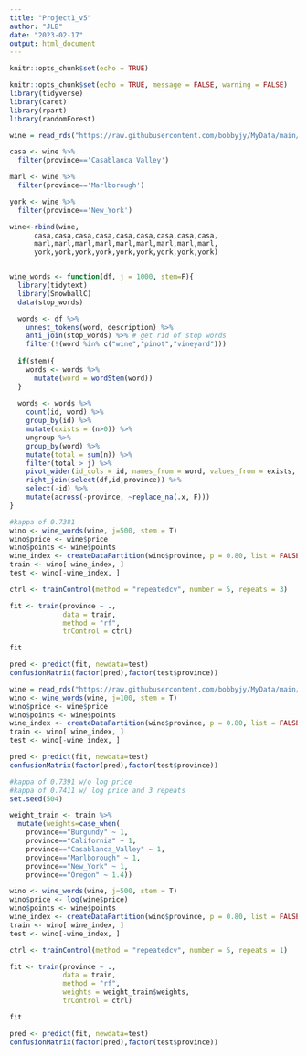 ---
title: "Project1_v5"
author: "JLB"
date: "2023-02-17"
output: html_document
---

```{r setup, include=FALSE}
knitr::opts_chunk$set(echo = TRUE)

knitr::opts_chunk$set(echo = TRUE, message = FALSE, warning = FALSE)
library(tidyverse)
library(caret)
library(rpart)
library(randomForest)

wine = read_rds("https://raw.githubusercontent.com/bobbyjy/MyData/main/pinot.rds")

casa <- wine %>% 
  filter(province=='Casablanca_Valley')

marl <- wine %>% 
  filter(province=='Marlborough')

york <- wine %>% 
  filter(province=='New_York')

wine<-rbind(wine,
      casa,casa,casa,casa,casa,casa,casa,casa,casa,
      marl,marl,marl,marl,marl,marl,marl,marl,marl,
      york,york,york,york,york,york,york,york,york)


wine_words <- function(df, j = 1000, stem=F){ 
  library(tidytext)
  library(SnowballC)
  data(stop_words)

  words <- df %>%
    unnest_tokens(word, description) %>%
    anti_join(stop_words) %>% # get rid of stop words
    filter(!(word %in% c("wine","pinot","vineyard")))
  
  if(stem){
    words <- words %>% 
      mutate(word = wordStem(word))
  }
  
  words <- words %>% 
    count(id, word) %>% 
    group_by(id) %>% 
    mutate(exists = (n>0)) %>% 
    ungroup %>% 
    group_by(word) %>% 
    mutate(total = sum(n)) %>% 
    filter(total > j) %>% 
    pivot_wider(id_cols = id, names_from = word, values_from = exists, values_fill = list(exists=0)) %>% 
    right_join(select(df,id,province)) %>% 
    select(-id) %>% 
    mutate(across(-province, ~replace_na(.x, F)))
}

```

```{r}
#kappa of 0.7381
wino <- wine_words(wine, j=500, stem = T)
wino$price <- wine$price
wino$points <- wine$points
wine_index <- createDataPartition(wino$province, p = 0.80, list = FALSE)
train <- wino[ wine_index, ]
test <- wino[-wine_index, ]

ctrl <- trainControl(method = "repeatedcv", number = 5, repeats = 3)

fit <- train(province ~ .,
             data = train, 
             method = "rf",
             trControl = ctrl)

fit

pred <- predict(fit, newdata=test)
confusionMatrix(factor(pred),factor(test$province))
```
```{r}
wine = read_rds("https://raw.githubusercontent.com/bobbyjy/MyData/main/pinot.rds")
wino <- wine_words(wine, j=100, stem = T)
wino$price <- wine$price
wino$points <- wine$points
wine_index <- createDataPartition(wino$province, p = 0.80, list = FALSE)
train <- wino[ wine_index, ]
test <- wino[-wine_index, ]

pred <- predict(fit, newdata=test)
confusionMatrix(factor(pred),factor(test$province))
```

```{r}
#kappa of 0.7391 w/o log price
#kappa of 0.7411 w/ log price and 3 repeats
set.seed(504)

weight_train <- train %>% 
  mutate(weights=case_when(
    province=="Burgundy" ~ 1,
    province=="California" ~ 1,
    province=="Casablanca_Valley" ~ 1,
    province=="Marlborough" ~ 1,
    province=="New_York" ~ 1,
    province=="Oregon" ~ 1.4))

wino <- wine_words(wine, j=500, stem = T)
wino$price <- log(wine$price)
wino$points <- wine$points
wine_index <- createDataPartition(wino$province, p = 0.80, list = FALSE)
train <- wino[ wine_index, ]
test <- wino[-wine_index, ]

ctrl <- trainControl(method = "repeatedcv", number = 5, repeats = 1)

fit <- train(province ~ .,
             data = train, 
             method = "rf",
             weights = weight_train$weights,
             trControl = ctrl)

fit

pred <- predict(fit, newdata=test)
confusionMatrix(factor(pred),factor(test$province))
```